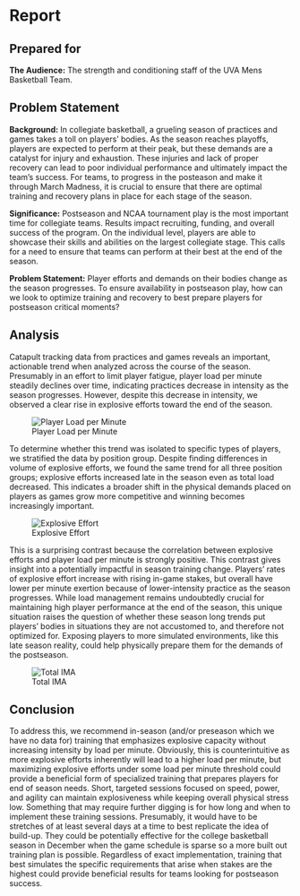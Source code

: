 # Report {.unnumbered}

## Prepared for {.unnumbered}

**The Audience:** The strength and conditioning staff of the UVA Mens Basketball Team.

## Problem Statement
**Background:** In collegiate basketball, a grueling season of practices and games takes a toll on players' bodies. As the season reaches playoffs, players are expected to perform at their peak, but these demands are a catalyst for injury and exhaustion. These injuries and lack of proper recovery can lead to poor individual performance and ultimately impact the team's success. For teams, to progress in the posteason and make it through March Madness, it is crucial to ensure that there are optimal training and recovery plans in place for each stage of the season.

**Significance:** Postseason and NCAA tournament play is the most important time for collegiate teams. Results impact recruiting, funding, and overall success of the program. On the individual level, players are able to showcase their skills and abilities on the largest collegiate stage. This calls for a need to ensure that teams can perform at their best at the end of the season.

**Problem Statement:** Player efforts and demands on their bodies change as the season progresses. To ensure availability in postseason play, how can we look to optimize training and recovery to best prepare players for postseason critical moments?

## Analysis

Catapult tracking data from practices and games reveals an important, actionable trend when analyzed across the course of the season. Presumably in an effort to limit player fatigue, player load per minute steadily declines over time, indicating practices decrease in intensity as the season progresses. However, despite this decrease in intensity, we observed a clear rise in explosive efforts toward the end of the season.

![Player Load per Minute](player_load_per_minute.png)

To determine whether this trend was isolated to specific types of players, we stratified the data by position group. Despite finding differences in volume of explosive efforts, we found the same trend for all three position groups; explosive efforts increased late in the season even as total load decreased. This indicates a broader shift in the physical demands placed on players as games grow more competitive and winning becomes increasingly important.

![Explosive Effort](effort.png)

This is a surprising contrast because the correlation between explosive efforts and player load per minute is strongly positive. This contrast gives insight into a potentially impactful in season training change.  Players' rates of explosive effort increase with rising in-game stakes, but overall have lower per minute exertion because of lower-intensity practice as the season progresses. While load management remains undoubtedly crucial for maintaining high player performance at the end of the season, this unique situation raises the question of whether these season long trends put players’ bodies in situations they are not accustomed to, and therefore not optimized for. Exposing players to more simulated environments, like this late season reality, could help physically prepare them for the demands of the postseason.

![Total IMA](ima.png)

## Conclusion

To address this, we recommend in-season (and/or preseason which we have no data for) training that emphasizes explosive capacity without increasing intensity by load per minute. Obviously, this is counterintuitive as more explosive efforts inherently will lead to a higher load per minute, but maximizing explosive efforts under some load per minute threshold could provide a beneficial form of specialized training that prepares players for end of season needs.  Short, targeted sessions focused on speed, power, and agility can maintain explosiveness while keeping overall physical stress low. 
Something that may require further digging is for how long and when to implement these training sessions. Presumably, it would have to be stretches of at least several days at a time to best replicate the idea of build-up. They could be potentially effective for the college basketball season in December when the game schedule is sparse so a more built out training plan is possible. Regardless of exact implementation, training that best simulates the specific requirements that arise when stakes are the highest could provide beneficial results for teams looking for postseason success.
